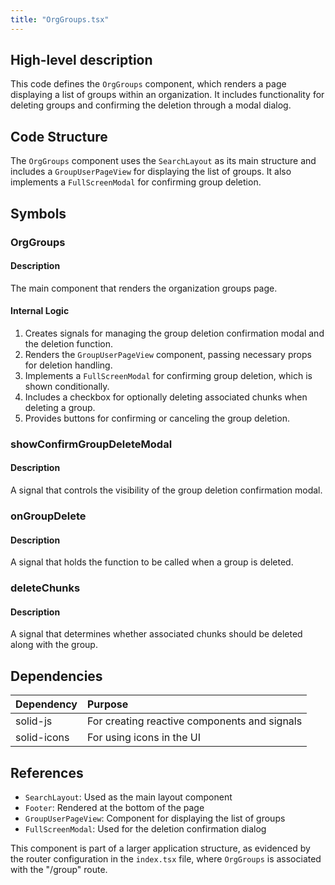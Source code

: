 ```yaml
---
title: "OrgGroups.tsx"
---
```


## High-level description
This code defines the `OrgGroups` component, which renders a page displaying a list of groups within an organization. It includes functionality for deleting groups and confirming the deletion through a modal dialog.

## Code Structure
The `OrgGroups` component uses the `SearchLayout` as its main structure and includes a `GroupUserPageView` for displaying the list of groups. It also implements a `FullScreenModal` for confirming group deletion.

## Symbols

### OrgGroups
#### Description
The main component that renders the organization groups page.

#### Internal Logic
1. Creates signals for managing the group deletion confirmation modal and the deletion function.
2. Renders the `GroupUserPageView` component, passing necessary props for deletion handling.
3. Implements a `FullScreenModal` for confirming group deletion, which is shown conditionally.
4. Includes a checkbox for optionally deleting associated chunks when deleting a group.
5. Provides buttons for confirming or canceling the group deletion.

### showConfirmGroupDeleteModal
#### Description
A signal that controls the visibility of the group deletion confirmation modal.

### onGroupDelete
#### Description
A signal that holds the function to be called when a group is deleted.

### deleteChunks
#### Description
A signal that determines whether associated chunks should be deleted along with the group.

## Dependencies
| Dependency | Purpose |
|:-----------|:--------|
| solid-js | For creating reactive components and signals |
| solid-icons | For using icons in the UI |

## References
- `SearchLayout`: Used as the main layout component
- `Footer`: Rendered at the bottom of the page
- `GroupUserPageView`: Component for displaying the list of groups
- `FullScreenModal`: Used for the deletion confirmation dialog

This component is part of a larger application structure, as evidenced by the router configuration in the `index.tsx` file, where `OrgGroups` is associated with the "/group" route.